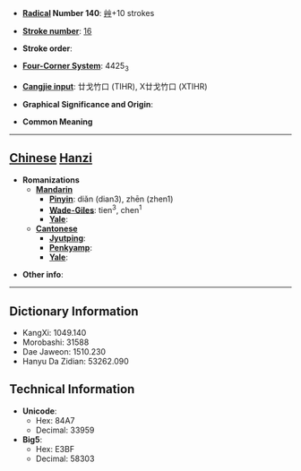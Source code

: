 * '''[[Wiktionary:Chinese radical index| Radical]] Number 140''': [[Wiktionary:Chinese radical index 艸|艸]]+10 strokes

* '''[[Wiktionary:Chinese total strokes index|Stroke number]]''': [[Wiktionary:Chinese total strokes index 16|16]]

* '''Stroke order''': 

* '''[[Wiktionary:Chinese four corner index|Four-Corner System]]''': 4425<sub>3</sub>

* '''[[Wiktionary:Chinese Cangjie index|Cangjie input]]''': 廿戈竹口 (TIHR), X廿戈竹口 (XTIHR)

* '''Graphical Significance and Origin''': 

* '''Common Meaning'''

----

== [[Chinese]] [[Hanzi]] ==

* '''Romanizations'''
** '''[[Mandarin]]'''
*** '''[[Pinyin]]''': diǎn (dian3), zhēn (zhen1)
*** '''[[Wade-Giles]]''': tien<sup>3</sup>, chen<sup>1</sup>
*** '''[[Yale]]''': 
** '''[[Cantonese]]'''
*** '''[[Jyutping]]''':
*** '''[[Penkyamp]]''': 
*** '''[[Yale]]''': 

* '''Other info''': 

----

== Dictionary Information ==

* KangXi: 1049.140
* Morobashi: 31588
* Dae Jaweon: 1510.230
* Hanyu Da Zidian: 53262.090

== Technical Information ==

* '''Unicode''':
** Hex: 84A7
** Decimal: 33959
* '''Big5''':
** Hex: E3BF
** Decimal: 58303